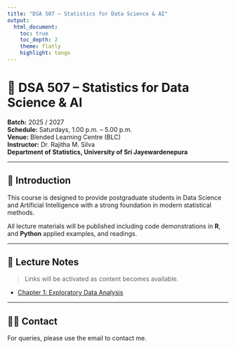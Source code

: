 ```yaml
---
title: "DSA 507 – Statistics for Data Science & AI"
output: 
  html_document:
    toc: true
    toc_depth: 2
    theme: flatly
    highlight: tango
---
```


# 🤖 DSA 507 – Statistics for Data Science & AI  
**Batch:** 2025 / 2027  
**Schedule:** Saturdays, 1.00 p.m. – 5.00 p.m.  
**Venue:** Blended Learning Centre (BLC)  
**Instructor:** Dr. Rajitha M. Silva  
**Department of Statistics, University of Sri Jayewardenepura**

---

## 📘 Introduction

This course is designed to provide postgraduate students in Data Science and Artificial Intelligence with a strong foundation in modern statistical methods.



All lecture materials will be published including code demonstrations in **R**, and **Python** applied examples, and readings.

---

## 📅 Lecture Notes

> Links will be activated as content becomes available.

- [Chapter 1: Exploratory Data Analysis](chapter1_notes.html)


---

## 🧑‍🏫 Contact

For queries, please use the email to contact me.

